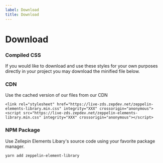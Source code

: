 ```yaml
---
label: Download
title: Download
---
```



# Download

### Compiled CSS

If you would like to download and use these styles for your own purposes directly in your project you may download the minified file below.

<DownloadCss />

### CDN

Use the cached version of our files from our CDN

```
<link rel="stylesheet" href="https://live-zds.zepdev.net/zeppelin-elements-library.min.css" integrity="XXX" crossorigin="anonymous">
<script src="https://live-zds.zepdev.net/zeppelin-elements-library.min.css" integrity="XXX" crossorigin="anonymous"></script>

```

### NPM Package

Use Zellepin Elements Libary's source code using your favorite package manager.

```
yarn add zeppelin-element-library
```
